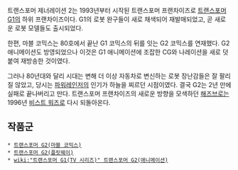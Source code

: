 트랜스포머 제너레이션 2는 1993년부터 시작된 트랜스포머 프랜차이즈로 [[트랜스포머 G1]]의 하위 프랜차이즈이다. G1의 로봇 완구들이 새로 채색되어 재발매되었고, 곧 새로운 로봇 모델들도 출시되었다.

한편, 마블 코믹스는 80호에서 끝난 G1 코믹스의 뒤를 잇는 G2 코믹스를 연재했다. G2 애니메이션도 방영되었으나 이것은 G1 애니메이션에 조잡한 CG와 나레이션을 새로 덧붙여 재방송한 것이였다.

그러나 80년대와 달리 시대는 변해 더 이상 자동차로 변신하는 로봇 장난감들은 잘 팔리질 않았고, 당시는 [[파워레인저]]의 인기가 하늘을 찌르던 시점이였다. 결국 G2는 2년 만에 실패로 끝나버리고 만다. 트랜스포머 프랜차이즈의 새로운 방향을 모색하던 [[해즈브로]]는 1996년 [[비스트 워즈]]로 다시 되돌아온다.

== 작품군 ==
 * [[트랜스포머 G2(마블 코믹스)]]
 * [[트랜스포머 G2(플릿웨이)]]
 * [[wiki:"트랜스포머 G1(TV 시리즈)" 트랜스포머 G2(애니메이션)]]
